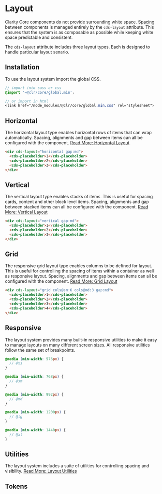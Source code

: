 
<Meta title="Layout/Get Started" />

# Layout

Clarity Core components do not provide surrounding white space. Spacing
between components is managed entirely by the `cds-layout` attribute. This
ensures that the system is as composable as possible while keeping white space
predictable and consistent.

The `cds-layout` attribute includes three layout types. Each is designed to
handle particular layout senario.

<Story id="stories-layout--layout-types" />

## Installation

To use the layout system import the global CSS.

```scss
// import into sass or css
@import '~@clr/core/global.min';

// or import in html
<link href="/node_modules/@clr/core/global.min.css" rel="stylesheet">
```

## Horizontal

The horizontal layout type enables horizontal rows of items that can wrap automatically.
Spacing, alignments and gap between items can all be configured with the component.
[Read More: Horizontal Layout](?path=/docs/experimental-layout-horizontal--page)

<Story id="stories-layout--horizontal-layout" />

```html
<div cds-layout="horizontal gap:md">
  <cds-placeholder>1</cds-placeholder>
  <cds-placeholder>2</cds-placeholder>
  <cds-placeholder>3</cds-placeholder>
</div>
```

## Vertical

The vertical layout type enables stacks of items. This is useful for spacing
cards, content and other block level items. Spacing, alignments and gap between
stacked items can all be configured with the component.
[Read More: Vertical Layout](?path=/docs/experimental-layout-vertical--page)

<Story id="stories-layout--vertical-layout" />

```html
<div cds-layout="vertical gap:md">
  <cds-placeholder>1</cds-placeholder>
  <cds-placeholder>2</cds-placeholder>
  <cds-placeholder>3</cds-placeholder>
</div>
```

## Grid

The responsive grid layout type enables columns to be defined for layout. This is useful
for controlling the spacing of items within a container as well as responsive
layout. Spacing, alignments and gap between items can all be configured with
the component. [Read More: Grid Layout](?path=/docs/experimental-layout-grid--page)

<Story id="stories-layout--grid-layout-columns-responsive" />

```html
<div cds-layout="grid cols@sm:6 cols@md:3 gap:md">
  <cds-placeholder>1</cds-placeholder>
  <cds-placeholder>2</cds-placeholder>
  <cds-placeholder>3</cds-placeholder>
  <cds-placeholder>4</cds-placeholder>
</div>
```

## Responsive

The layout system provides many built-in responsive utilities to make it easy to
manage layouts on many different screen sizes. All responsive utilities follow the same set of breakpoints.

```scss
@media (min-width: 576px) {
  // @xs
}

@media (min-width: 768px) {
  // @sm
}

@media (min-width: 992px) {
  // @md
}

@media (min-width: 1200px) {
  // @lg
}

@media (min-width: 1440px) {
  // @xl
}
```

## Utilities

The layout system includes a suite of utilities for controlling spacing and visibility.
[Read More: Layout Utilities](?path=/docs/experimental-layout-utilities--page)

## Tokens

<Story id="stories-design-tokens--layout" />
